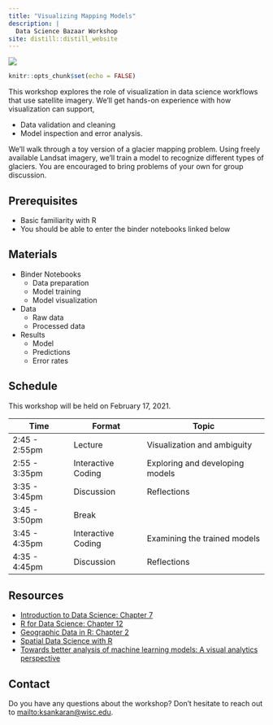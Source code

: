 ```yaml
---
title: "Visualizing Mapping Models"
description: |
  Data Science Bazaar Workshop
site: distill::distill_website
---
```


![](assets/glacier_thumbnail.png)

```r
knitr::opts_chunk$set(echo = FALSE)
```

This workshop explores the role of visualization in data science workflows that
use satellite imagery. We'll get hands-on experience with how visualization can
support,

* Data validation and cleaning
* Model inspection and error analysis.

We'll walk through a toy version of a glacier mapping problem. Using freely
available Landsat imagery, we'll train a model to recognize different types of
glaciers. You are encouraged to bring problems of your own for group discussion.

## Prerequisites

* Basic familiarity with R
* You should be able to enter the binder notebooks linked below

## Materials

* Binder Notebooks
  - Data preparation
  - Model training
  - Model visualization
* Data
  - Raw data
  - Processed data
* Results
  - Model
  - Predictions
  - Error rates

## Schedule

This workshop will be held on February 17, 2021.

| Time | Format | Topic |
| -- | -- | ---- |
| 2:45 - 2:55pm | Lecture | Visualization and ambiguity |
| 2:55 - 3:35pm |Interactive Coding | Exploring and developing models |
| 3:35 - 3:45pm | Discussion | Reflections |
| 3:45 - 3:50pm | Break | |
| 3:45 - 4:35pm | Interactive Coding | Examining the trained models |
| 4:35 - 4:45pm | Discussion | Reflections |

## Resources

* [Introduction to Data Science: Chapter 7](https://rafalab.github.io/dsbook/ggplot2.html)
* [R for Data Science: Chapter 12](https://r4ds.had.co.nz)
* [Geographic Data in R: Chapter 2](https://geocompr.robinlovelace.net/spatial-class.html)
* [Spatial Data Science with R](https://rspatial.org/raster/index.html)
* [Towards better analysis of machine learning models: A visual analytics perspective](https://arxiv.org/abs/1702.01226)

## Contact

Do you have any questions about the workshop? Don't hesitate to reach out to
[mailto:ksankaran@wisc.edu](ksankaran@wisc.edu).